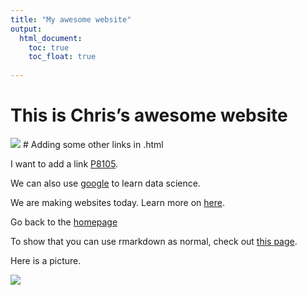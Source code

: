 ```yaml
---
title: "My awesome website"
output: 
  html_document:
    toc: true
    toc_float: true
    
---
```


# This is Chris's awesome website

![](https://media.giphy.com/media/drXGoW1iudhKw/giphy.gif)
# Adding some other links in .html

I want to add a link [P8105](https://p8105.com/index.html).

We can also use [google](https://www.google.com/) to learn data science.


We are making websites today. Learn more on [here](about.html).

Go back to the [homepage](index.html)


To show that you can use rmarkdown as normal, check out [this page](plots.html).


Here is a picture.

![](images/1.png)
























































